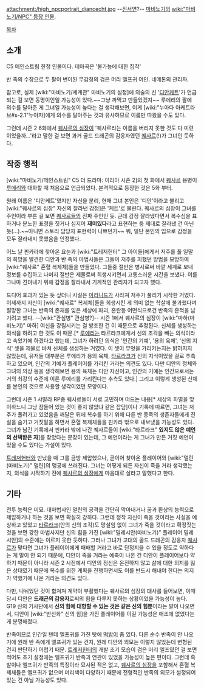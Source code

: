 attachment:/high_npcportrait_diancecht.jpg
--[[진서연]]?--
[[마비노기]]의 [[wiki:"마비노기/NPC" 등장 인물]]. 

[[목차]]

== 소개 ==
C5 메인스트림 한정 인물이다. 테마곡은 '불가능에 대한 집착'

반 족의 수장으로 두 팔이 변이된 무감정의 검은 머리 엘프귀 여인. 네메톤의 관리자.

참고로, 실제 [wiki:"마비노기/세계관" 마비노기의 설정]에 의술의 신 '[[디안케트]]'가 언급되는 걸 보면 동명이인일 가능성이 있다.~~그냥 까먹고 만들었겠지~~ 루에리의 팔에 의수를 달아준 게 그녀일 가능성이 높다는 걸 생각해보면, 이게 [wiki:"누아다 아케트라브#s-2.1"누아자]에게 의수를 달아주는 것과 유사하므로 이름만 따왔을 수도 있다.

그런데 시즌 2 6화에서 [[퀘사르의 심장]]이 '퀘사르라는 이름을 버리지 못한 것도 다 미련이었을까...'라고 말한 걸 보면 과거 골드 드래곤의 감응자였던 [[퀘사르]](!)가 그녀인 듯하다.

== 작중 행적 ==
[wiki:"마비노기/메인스트림" C5 더 드라마: 이리아 시즌 2]의 첫 화에서 [[퀘사르]] 용병이 [[루에리]]와 대화할 때 처음으로 언급되었다. 본격적으로 등장한 것은 5화 부터.

원래 이름은 '디안케트'였지만 자신을 분리, 현재 그녀 본인은 '디안'이라고 불리고 [wiki:"퀘사르의 심장" 자신의 잘라낸 감정]은 '케트'로 불린다. 퀘사르의 심장이 그녀를 주인이라 부른 걸 보면 [[퀘사르]]들의 진짜 주인인 듯.  근데 감정 잘라냈다면서 복수심을 표하거나 분노한 표정을 짓거나 심지어 '''재미있다'''라고 표현하는 둥 제대로 잘라낸 건 아닌 듯(...).~~아니면 스토리 담당자 표현력이 나쁘던가~~ 뭐, 일단 본인의 입으로 감정을 모두 잘라내지 못했음을 인정했다.

어느 날 핀카라에 찾아온 요눈과 [wiki:"트레저헌터" 그 아이들]에게서 저주를 풀 일말의 희망을 발견한 디안과 반 족의 마법사들은 그들이 저주를 피했던 방법을 모방하여 [wiki:"퀘사르" 혼혈 복제체]들을 만들었다. 그들중 절반은 병사로써 바깥 세계로 보내 정보를 수집하고 나머지 절반은 제물로써 희생시키면서 고통스러운 시간을 보냈다. 이를 그나마 견뎌내기 위해 감정을 잘라내서 기계적인 관리자가 되고자 했다.

드디어 효과가 있는 듯 싶더니 사실은 [[이리니드]]가 사라져 저주가 풀리기 시작한 거였다. 이제까지 자신이 [wiki:"퀘사르" 복제체]들을 희생시킨 게 의미 없는 학살에 불과했다며 절망한 그녀는 반족의 존재를 잊은 세상에 파괴, 혼란등 어떤식으로건 반족의 흔적을 남기려고 했다. --[wiki:"관심병" 관심병?]-- 시즌 1에서 퀘사르의 심장이 [wiki:"마하(마비노기)" 마하] 여신을 강림시키는 걸 방조한 건 이 때문으로 추정된다. 신체를 생성하는 의식을 하려고 한 것도 이 때문.[* [[루에리]]는 타르라크에게서 신의 조각을 빼는 의식이라고 속았기에 하겠다고 했는데, 그녀가 하려던 의식은 '인간의 기예', '용의 육체', '신의 지식' 셋을 제물로 바쳐 신체를 생성하는 거였다. 이 셋이 무엇을 가리키는지는 밝혀지지 않았는데, 유저들 대부분은 루에리가 용의 육체, [[타르라크]]가 신의 지식이었을 걸로 추측하고 있으며, 인간의 기예가 플레이어를 가리킨 거라는 의견도 있다. 다만 디안의 정체와 그녀의 의상 등을 생각해보면 용의 육체는 디안 자신이고, 인간의 기예는 인간으로서는 거의 최강의 수준에 이른 루에리를 가리킨다는 추측도 있다.] 그리고 이렇게 생성된 신체를 본인의 것으로 사용할 생각이었던 모양이다.

그런데 시즌 1 샤말라 RP중 퀘사르들이 서로 고민하며 떠드는 내용[* 세상의 파멸을 맞이하느니 그냥 잠들어 있는 것이 좋지 않았냐 같은 잡담]이나 기록에 따르면, 그녀는 저주가 풀려가고 있었음을 깨달은 뒤에 복수를 하기 위해 다른 반 종족의 생존자들에게 진실을 숨기고 거짓말을 하면서 혼혈 복제체들을 핀카라 밖으로 내보냈을 가능성도 있다. 그녀가 남긴 기록에서 핀카라 밖에 나간 퀘사르들이 [wiki:"타르라크" '''있지도 않은 예언의 선택받은 자''']를 찾았다는 문장이 있는데, 그 예언이라는 게 그녀가 만든 거짓 예언이었을 수도 있다는 가설이 있다.

[[트레저헌터]]와 만났을 때 그를 금방 제압했으나, 곧이어 찾아온 플레이어와 [wiki:"멀린(마비노기)" 멀린]의 맹공에 쓰러진다. 그녀는 어떻게 되든 자신이 죽을 거라 생각했는지, 의식을 시작하기 전에 [[퀘사르의 심장]]에게 마음대로 살라고 말했다고 한다.

== 기타 ==
전투 능력은 미묘. 대마법사인 멀린의 공격을 간단히 막아내거나 꿈과 환상의 능력으로 제압하거나 하는 것을 보면 확실히 강하다. 그런데 정작 자신이 죽을 것이라는 사실을 예상하고 있었고 [[타르라크]](안의 신의 조각)도 망설임 없이 그녀가 죽을 것이라고 확정짓는 것을 보면 강한 마법사지만 신의 힘을 가진 [wiki:"밀레시안(마비노기)" 플레이어 밀레시안]의 수준에는 이르지 못한 듯하다. 그러나 그녀가 고대의 골드 드래곤의 감응자 [[퀘사르]]가 맞다면 그녀가 플레이어에게 패배할 거라고 바로 단정지을 수 있을 정도로 약하다는 게 말이 안 되기 때문에, 디안이 죽을 거라는 예측이 나온 건 디안이 플레이어보다 약하기 때문이 아니라 시즌 2 시점에서 디안의 정신은 온전하지 않고 삶에 대한 의지를 잃은 상태였기 때문에 복수를 위한 계획을 진행하면서도 이를 반드시 해내야 한다는 의지가 약했기에 나온 거라는 의견도 있다.

다만, 나뉘었던 것이 합쳐져 계약이 부활했다는 퀘사르의 심장의 대사를 들어보면, 이때 당시 디안은 '''드래곤의 감응자'''로써의 힘을 다루지 못하는 상황이었을 가능성이 높다. G19 신의 기사단에서 '''신의 힘에 대항할 수 있는 것은 같은 신의 힘뿐'''이라는 말이 나오면서, 디안이 [wiki:"반신화" 신의 힘]을 가진 플레이어를 이길 가능성은 애초에 없었다는 게 분명해졌다.

반족이므로 인간일 텐데 엘프귀를 가진 탓에 [[떡밥]]이 좀 있다. 다른 순수 반족이 안 나오기에 원래 반 족에게 엘프귀가 있는 건지, 원래 디안의 외모는 이렇지 않았는데 변형된 건지 판단하기 어렵기 때문. [[트레저헌터]]의 개발 초기 모습이 검은 머리 엘프였던 걸 보면 적어도 초기 설정에는 엘프귀가 반족과 연관이 있었을 가능성이 높은 편이다. 그런데 흑발이나 엘프귀가 반족의 특징이라 묘사된 적은 없고, [[퀘사르의 심장]]을 포함해서 혼혈 복제체들은 엘프귀가 없으며 머리색이 다양하기 때문에 전형적인 반족의 외모가 설정되어 있는 건 아닐 가능성도 있다.
